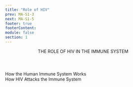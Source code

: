 ```yaml
---
title: "Role of HIV"
prev: MA-S1-3
next: MA-S1-5
footer: true
footerContent:
module: false
section: 1
---
```


<Header>
  THE ROLE OF HIV IN THE
  <span className="text-red"> IMMUNE SYSTEM</span>
</Header>

<DoubleLayout center>
  <div>
    <PP className="text-3xl font-sans font-medium text-red text-center">
      How the Human Immune System Works
    </PP>
    <VPlayer src="/How_Does_Your_Immune_System_Work.mp4" />
  </div>
  <div>
    <PP className="text-3xl font-sans font-medium text-red text-center">
      How HIV Attacks the Immune System
    </PP>
    <VPlayer src="/How_Does_HIV_Attack.mp4" />
  </div>
</DoubleLayout>
